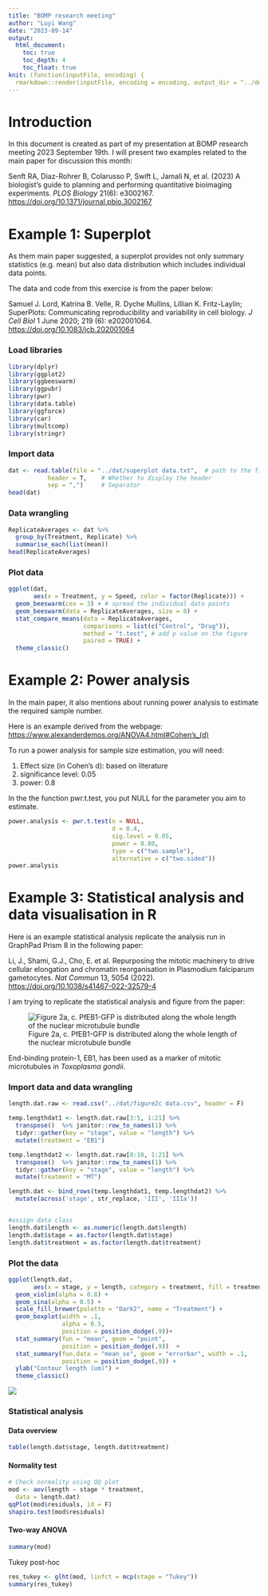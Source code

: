 ```yaml
---
title: "BOMP research meeting"
author: "Luyi Wang"
date: "2023-09-14"
output: 
  html_document:
    toc: true
    toc_depth: 4
    toc_float: true
knit: (function(inputFile, encoding) {
  rmarkdown::render(inputFile, encoding = encoding, output_dir = "../docs") })
---
```


# Introduction

In this document is created as part of my presentation at BOMP research meeting 2023 September 19th. I will present two examples related to the main paper for discussion this month:

Senft RA, Diaz-Rohrer B, Colarusso P, Swift L, Jamali N, et al. (2023) A biologist's guide to planning and performing quantitative bioimaging experiments. *PLOS Biology* 21(6): e3002167. <https://doi.org/10.1371/journal.pbio.3002167>

# Example 1: Superplot

As them main paper suggested, a superplot provides not only summary statistics (e.g. mean) but also data distribution which includes individual data points.

The data and code from this exercise is from the paper below:

Samuel J. Lord, Katrina B. Velle, R. Dyche Mullins, Lillian K. Fritz-Laylin; SuperPlots: Communicating reproducibility and variability in cell biology. *J Cell Biol* 1 June 2020; 219 (6): e202001064. <https://doi.org/10.1083/jcb.202001064>

### Load libraries

```r
library(dplyr)
library(ggplot2)
library(ggbeeswarm)
library(ggpubr)
library(pwr)
library(data.table)
library(ggforce)
library(car)
library(multcomp)
library(stringr) 
```

### Import data

```r
dat <- read.table(file = "../dat/superplot data.txt",  # path to the file
           header = T,    # Whether to display the header
           sep = ",")     # Separator
head(dat)
```

### Data wrangling

```r
ReplicateAverages <- dat %>% 
  group_by(Treatment, Replicate) %>% 
  summarise_each(list(mean))
head(ReplicateAverages)
```

### Plot data

```r
ggplot(dat, 
       aes(x = Treatment, y = Speed, color = factor(Replicate))) + 
  geom_beeswarm(cex = 3) + # spread the individual data points
  geom_beeswarm(data = ReplicateAverages, size = 8) + 
  stat_compare_means(data = ReplicateAverages, 
                     comparisons = list(c("Control", "Drug")), 
                     method = "t.test", # add p value on the figure
                     paired = TRUE) +
  theme_classic()
```

# Example 2: Power analysis

In the main paper, it also mentions about running power analysis to estimate the required sample number.

Here is an example derived from the webpage: [https://www.alexanderdemos.org/ANOVA4.html#Cohen's\_(d)](https://www.alexanderdemos.org/ANOVA4.html#Cohen’s_(d)){.uri}

To run a power analysis for sample size estimation, you will need:

1.  Effect size (in Cohen's d): based on literature
2.  significance level: 0.05
3.  power: 0.8

In the the function pwr.t.test, you put NULL for the parameter you aim to estimate.

```r
power.analysis <- pwr.t.test(n = NULL, 
                             d = 0.4, 
                             sig.level = 0.05,
                             power = 0.80, 
                             type = c("two.sample"), 
                             alternative = c("two.sided"))
power.analysis
```

# Example 3: Statistical analysis and data visualisation in R

Here is an example statistical analysis replicate the analysis run in GraphPad Prism 8 in the following paper:

Li, J., Shami, G.J., Cho, E. et al. Repurposing the mitotic machinery to drive cellular elongation and chromatin reorganisation in Plasmodium falciparum gametocytes. *Nat Commun* 13, 5054 (2022). <https://doi.org/10.1038/s41467-022-32579-4>

I am trying to replicate the statistical analysis and figure from the paper:

![Figure 2a, c. PfEB1-GFP is distributed along the whole length of the nuclear microtubule bundle](../docs/figure 2b.png)

End-binding protein-1, EB1, has been used as a marker of mitotic microtubules in *Toxoplasma gondii*.

### Import data and data wrangling

```r
length.dat.raw <- read.csv("../dat/figure2c data.csv", header = F)

temp.lengthdat1 <- length.dat.raw[3:5, 1:21] %>% 
  transpose()  %>% janitor::row_to_names(1) %>% 
  tidyr::gather(key = "stage", value = "length") %>% 
  mutate(treatment = "EB1")

temp.lengthdat2 <- length.dat.raw[8:10, 1:21] %>% 
  transpose()  %>% janitor::row_to_names(1) %>% 
  tidyr::gather(key = "stage", value = "length") %>% 
  mutate(treatment = "MT")

length.dat <- bind_rows(temp.lengthdat1, temp.lengthdat2) %>% 
  mutate(across('stage', str_replace, 'III', 'IIIa'))


#assign data class
length.dat$length <- as.numeric(length.dat$length)
length.dat$stage = as.factor(length.dat$stage)
length.dat$treatment = as.factor(length.dat$treatment)
```

### Plot the data

```r
ggplot(length.dat,
       aes(x = stage, y = length, category = treatment, fill = treatment)) +
  geom_violin(alpha = 0.8) +
  geom_sina(alpha = 0.5) +
  scale_fill_brewer(palette = "Dark2", name = "Treatment") +
  geom_boxplot(width = .1, 
               alpha = 0.5, 
               position = position_dodge(.9))+
  stat_summary(fun = "mean", geom = "point",
               position = position_dodge(.9))  +
  stat_summary(fun.data = "mean_se", geom = "errorbar", width = .1,
               position = position_dodge(.9)) +
  ylab("Contour length (um)") +
  theme_classic()
```

![](../docs/figure 2c.png)

### Statistical analysis

#### Data overview

```r
table(length.dat$stage, length.dat$treatment)
```

#### Normality test

```r
# Check normality using QQ plot
mod <- aov(length ~ stage * treatment,
  data = length.dat)
qqPlot(mod$residuals, id = F)
shapiro.test(mod$residuals)
```

#### Two-way ANOVA

```r
summary(mod)
```

Tukey post-hoc

```r
res_tukey <- glht(mod, linfct = mcp(stage = "Tukey"))
summary(res_tukey)
```
